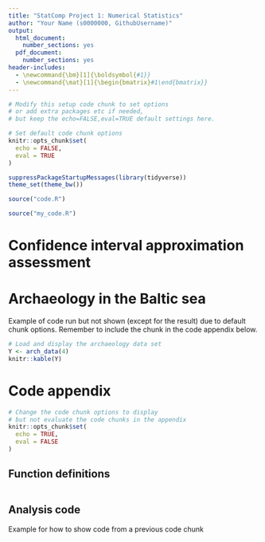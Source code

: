 ```yaml
---
title: "StatComp Project 1: Numerical Statistics"
author: "Your Name (s0000000, GithubUsername)"
output:
  html_document:
    number_sections: yes
  pdf_document:
    number_sections: yes
header-includes:
  - \newcommand{\bm}[1]{\boldsymbol{#1}}
  - \newcommand{\mat}[1]{\begin{bmatrix}#1\end{bmatrix}}
---
```


```r
# Modify this setup code chunk to set options
# or add extra packages etc if needed,
# but keep the echo=FALSE,eval=TRUE default settings here.

# Set default code chunk options
knitr::opts_chunk$set(
  echo = FALSE,
  eval = TRUE
)

suppressPackageStartupMessages(library(tidyverse))
theme_set(theme_bw())
```

```r
source("code.R")
```

```r
source("my_code.R")
```

# Confidence interval approximation assessment


# Archaeology in the Baltic sea

Example of code run but not shown (except for the result)
due to default chunk options. Remember to include the chunk in the
code appendix below.
```r
# Load and display the archaeology data set
Y <- arch_data(4)
knitr::kable(Y)
```


# Code appendix

```r
# Change the code chunk options to display
# but not evaluate the code chunks in the appendix
knitr::opts_chunk$set(
  echo = TRUE,
  eval = FALSE
)
```

## Function definitions

```r
```

## Analysis code

Example for how to show code from a previous code chunk
```r
```
